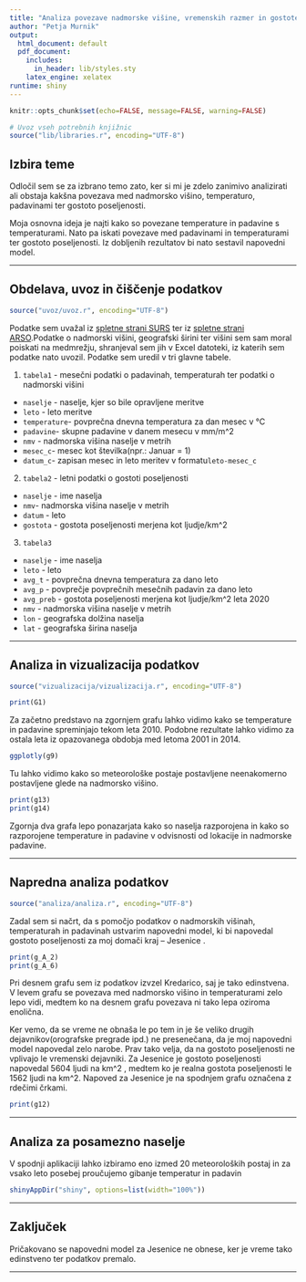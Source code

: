 ```yaml
---
title: "Analiza povezave nadmorske višine, vremenskih razmer in gostote poseljenosti v Sloveniji"
author: "Petja Murnik"
output:
  html_document: default
  pdf_document:
    includes:
      in_header: lib/styles.sty
    latex_engine: xelatex
runtime: shiny
---
```


```r
knitr::opts_chunk$set(echo=FALSE, message=FALSE, warning=FALSE)

# Uvoz vseh potrebnih knjižnic
source("lib/libraries.r", encoding="UTF-8")
```


## Izbira teme
Odločil sem se za izbrano temo zato, ker si mi je zdelo zanimivo analizirati ali obstaja kakšna povezava med nadmorsko višino, temperaturo, padavinami ter gostoto poseljenosti.


Moja osnovna ideja je najti kako so povezane temperature in padavine 
s temperaturami. Nato pa iskati povezave med padavinami in temperaturami ter 
gostoto poseljenosti. Iz dobljenih rezultatov bi nato sestavil napovedni model.


***

## Obdelava, uvoz in čiščenje podatkov

```r
source("uvoz/uvoz.r", encoding="UTF-8")
```

Podatke sem uvažal iz [spletne strani SURS](https://pxweb.stat.si/SiStat/sl) ter iz [spletne strani ARSO](http://meteo.arso.gov.si/met/sl/archive/).Podatke o nadmorski višini, 
geografski širini ter višini sem sam moral poiskati na medmrežju, shranjeval sem jih v
Excel datoteki, iz katerih sem podatke nato uvozil. Podatke sem uredil v tri glavne tabele.

1. `tabela1` - mesečni podatki o padavinah, temperaturah ter podatki o nadmorski višini
- `naselje` - naselje, kjer so bile opravljene meritve
- `leto` - leto meritve
- `temperature`- povprečna dnevna temperatura za dan mesec v °C
- `padavine`- skupne padavine v danem mesecu v mm/m^2
- `nmv` - nadmorska višina naselje v metrih 
- `mesec_c`- mesec kot številka(npr.: Januar = 1)
- `datum_c`- zapisan mesec in leto meritev v formatu`leto-mesec_c`

2. `tabela2` -  letni podatki o gostoti poseljenosti
- `naselje` - ime naselja
- `nmv`- nadmorska višina naselje v metrih 
- `datum` - leto
- `gostota` - gostota poseljenosti merjena kot ljudje/km^2

3. `tabela3`
- `naselje` - ime naselja
- `leto` - leto
- `avg_t` - povprečna dnevna temperatura za dano leto
- `avg_p` -  povprečje povprečnih mesečnih padavin za dano leto
- `avg_preb` - gostota poseljenosti merjena kot ljudje/km^2 leta 2020
- `nmv` - nadmorska višina naselje v metrih
- `lon` - geografska dolžina naselja
- `lat` - geografska širina naselja

***

## Analiza in vizualizacija podatkov

```r
source("vizualizacija/vizualizacija.r", encoding="UTF-8")
```


```r
print(G1)
```


Za začetno predstavo na zgornjem grafu lahko vidimo kako se temperature in
padavine spreminjajo tekom leta 2010. Podobne rezultate lahko vidimo za ostala
leta iz opazovanega obdobja med letoma 2001 in 2014.


```r
ggplotly(g9)
```

Tu lahko vidimo kako so meteorološke postaje postavljene neenakomerno postavljene
glede na nadmorsko višino. 


```r
print(g13)
print(g14)

```


Zgornja dva grafa lepo ponazarjata kako so naselja razporojena in kako so razporojene 
temperature in padavine v odvisnosti od lokacije in nadmorske padavine.

***

## Napredna analiza podatkov

```r
source("analiza/analiza.r", encoding="UTF-8")
```
Zadal sem si načrt, da s pomočjo podatkov o nadmorskih višinah, temperaturah in 
padavinah ustvarim napovedni model, ki bi napovedal gostoto poseljenosti za moj 
domači kraj -- Jesenice . 

```r
print(g_A_2)
print(g_A_6)
```


Pri desnem grafu sem iz podatkov izvzel Kredarico, saj je tako edinstvena. V levem 
grafu se povezava med nadmorsko višino in temperaturami zelo lepo vidi, medtem ko 
na desnem grafu povezava ni tako lepa oziroma enolična. 


Ker vemo, da se vreme ne obnaša le po tem in je še veliko drugih dejavnikov(orografske 
pregrade ipd.) ne presenečana, da je moj napovedni model napovedal zelo narobe. 
Prav tako velja, da na gostoto poseljenosti ne vplivajo le vremenski dejavniki.
Za Jesenice je gostoto poseljenosti napovedal 5604 ljudi na km^2 , medtem ko
je realna gostota poseljenosti le 1562 ljudi na km^2. Napoved za Jesenice je na spodnjem 
grafu označena z rdečimi črkami.


```r
print(g12)
```


***

## Analiza za posamezno naselje


V spodnji aplikaciji lahko izbiramo eno izmed 20 meteoroloških postaj in za vsako leto 
posebej proučujemo gibanje temperatur in padavin

```r
shinyAppDir("shiny", options=list(width="100%"))
```

***

## Zaključek


Pričakovano se napovedni model za Jesenice ne obnese, ker je vreme tako edinstveno
ter podatkov premalo. 


***
